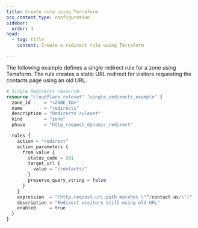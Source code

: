 ```yaml
---
title: Create rule using Terraform
pcx_content_type: configuration
sidebar:
  order: 4
head:
  - tag: title
    content: Create a redirect rule using Terraform

---
```



The following example defines a single redirect rule for a zone using Terraform. The rule creates a static URL redirect for visitors requesting the contacts page using an old URL.

```tf
# Single Redirects resource
resource "cloudflare_ruleset" "single_redirects_example" {
  zone_id     = "<ZONE_ID>"
  name        = "redirects"
  description = "Redirects ruleset"
  kind        = "zone"
  phase       = "http_request_dynamic_redirect"

  rules {
    action = "redirect"
    action_parameters {
      from_value {
        status_code = 301
        target_url {
          value = "/contacts/"
        }
        preserve_query_string = false
      }
    }
    expression  = "(http.request.uri.path matches \"^/contact-us/\")"
    description = "Redirect visitors still using old URL"
    enabled     = true
  }
}
```

<Render file="terraform-additional-resources" />
